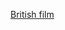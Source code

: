 {{Navbox
| name       = 英国电影学院奖最佳英国电影
| title      = [[英國電影學院獎最佳英國電影]]
| basestyle  = background: #BDB76B
| state      = {{{state|autocollapse}}}
| bodyclass  = hlist

| group1 = 1948&ndash;1968
| list1  = 
* {{le|法網情絲|Odd Man Out}} (1948)
* [[堕落的偶像]] (1949)
* [[黑獄亡魂]] (1950)
* {{le|警匪肉搏戰|The Blue Lamp}} (1951)
* {{le|拉凡德山的暴徒|The Lavender Hill Mob}} (1952)
* {{le|一飛沖天|The Sound Barrier}} (1953)
* {{le|飛車艷史|Genevieve (film)}} (1954)
* {{le|女大不中留|Hobson's Choice (1954 film)}} (1955)
* {{le|理查三世 (1955年電影)|Richard III (1955 film)|理查三世}} (1956)
* {{le|晴空浴血戰|Reach for the Sky}} (1957)
* [[桂河大桥 (电影)|桂河大桥]] (1958)
* {{le|金屋淚|Room at the Top (1959 film)}} (1959)
* {{le|艷屍兇案|Sapphire (film)}} (1960)
* {{le|浪子春潮|Saturday Night and Sunday Morning (film)}} (1961)
* {{le|蜜的滋味|A Taste of Honey (film)}} (1962)
* [[阿拉伯的劳伦斯 (电影)|阿拉伯的劳伦斯]] (1963)
* [[风流剑客走天涯]] (1964)
* [[奇爱博士]] (1965)
* {{le|伊普克雷斯檔案|The Ipcress File (film)}} (1966)
* [[柏林諜影]] (1967)
* [[良相佐国]] (1968)

| group2 = 1993&ndash;现在
| list2  = 
* [[哭泣游戏]] (1993)
* {{le|影子大地|Shadowlands (1993 film)}} (1994)
* [[同屋三分驚]] (1995)
* [[神經大帝]] (1996)
* [[秘密與謊言 (電影)|秘密與謊言]] (1997)
* {{le|切勿吞食|Nil by Mouth (film)}} (1998)
* [[伊莉莎白 (電影)|伊莉莎白]] (1999)
* {{le|东就是东|East Is East (1999 film)}} (2000)
* [[跳出我天地]] (2001)
* [[高斯福大宅謀殺案]] (2002)
* {{le|武士 (2001年英國電影)|The Warrior (2001 British film)|武士}} (2003)
* {{le|攀越冰峰|Touching the Void (film)}} (2004)
* {{le|夏日午後的初纏愛戀|My Summer of Love}} (2005)
* [[酷狗寶貝之魔兔詛咒]] (2006)
* [[最后的苏格兰王]] (2007)
* [[这就是英格兰]] (2008)
* [[走钢丝的人]] (2009)
* [[鱼缸 (电影)|鱼缸]] (2010)
* [[国王的演讲]] (2011)
* [[锅匠，裁缝，士兵，间谍 (电影)|锅匠，裁缝，士兵，间谍]] (2012)
* [[007：大破天幕杀机]] (2013)
* [[地心引力 (电影)|地心引力]] (2014)
* [[爱的万物论]] (2015)
* [[布鲁克林 (电影)|布鲁克林]] (2016)
* [[我是布萊克]] (2017)
* [[三块广告牌]] (2018)
* [[真寵]] (2019)
* [[1917 (電影)|1917]] (2020)
* [[前程似锦的女孩]] (2021)
* [[贝尔法斯特 (电影)|贝尔法斯特]] (2022)
}}<noinclude>
{{collapsible option}}
[[Category:英国电影学院奖最佳英国电影| ]]
[[Category:英国电影学院奖模板|British film]]
</noinclude>